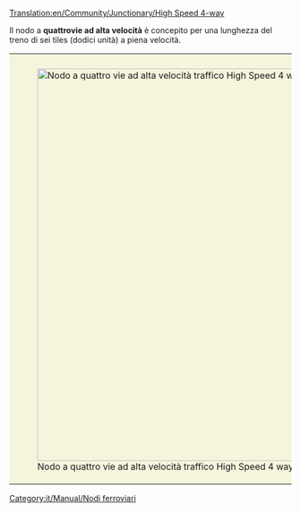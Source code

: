 [[Translation:en/Community/Junctionary/High Speed 4-way]]

{{it/Community/Junctionary/Nodi ferroviari}}
{{it/Community/Junctionary/Requisiti nodo|Elevato|4|1|0|6|1|1|1|1|0|0|0||i Treni guasti bloccano un solo binario.|
* Può gestire una grande quantità di traffico
* Area 38x38
* Può essere ingrandito per treni più lunghi
* Le lunghe curve diagonali a destra possono essere spostate verso l'interno per risparmiare spazio
* Si consiglia di copiare e incollare la patch
}}
Il nodo a '''quattrovie ad alta velocità''' è concepito per una lunghezza del treno di sei tiles (dodici unità) a piena velocità.

{|style="border: 0px; margin: 5px auto 25px auto;"
|style="padding: 10px 10px 5px; 10px; background-color: #F5F5DC;"|[[File:en/Community/Junctionary/High Speed 4-way.png|center|thumb|700px|Nodo a quattro vie ad alta velocità traffico High Speed 4 way junction (lato guida: destro)]]
|}

[[Category:it/Manual/Nodi ferroviari]]